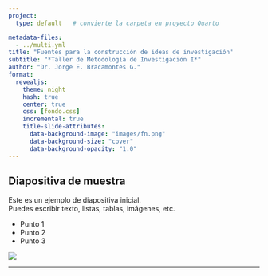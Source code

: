 ```yaml
---
project:
  type: default   # convierte la carpeta en proyecto Quarto

metadata-files:
  - ../multi.yml 
title: "Fuentes para la construcción de ideas de investigación"
subtitle: "*Taller de Metodología de Investigación I*"
author: "Dr. Jorge E. Bracamontes G."
format:
  revealjs:
    theme: night
    hash: true
    center: true
    css: [fondo.css]
    incremental: true
    title-slide-attributes:
      data-background-image: "images/fn.png"
      data-background-size: "cover"
      data-background-opacity: "1.0"
---
```


## Diapositiva de muestra

Este es un ejemplo de diapositiva inicial.  
Puedes escribir texto, listas, tablas, imágenes, etc.  

- Punto 1  
- Punto 2  
- Punto 3  

![](images/fuentes1.png)

---

<script>
// URL de tu servidor multiplex en Render.com
const serverUrl = 'https://multiplex-t9sz.onrender.com';

// Función para enviar una solicitud al servidor
function keepAlive() {
  fetch(serverUrl)
    .then(response => {
      console.log('Ping enviado al servidor. Estado:', response.status);
    })
    .catch(error => {
      console.error('Error al enviar el ping:', error);
    });
}

// Envía un "ping" cada 10 minutos (600000 milisegundos)
setInterval(keepAlive, 600000);
</script>

<script>
    document.addEventListener('DOMContentLoaded', (event) => {
        const synth = window.speechSynthesis;
        let utterance;
        let paused = false;

        const fullscreenButton = document.createElement('button');
        fullscreenButton.id = 'fullscreenButton';
        fullscreenButton.textContent = 'Pantalla Completa';
        fullscreenButton.style.cssText = `
            position: fixed;
            bottom: 20px;
            left: 20px;
            z-index: 1000;
            padding: 12px 20px;
            background-color: #ff7300;
            color: #ffffcc;
            border: none;
            border-radius: 12px;
            font-size: 16px;
            font-weight: bold;
            cursor: pointer;
            box-shadow: 0 4px 8px rgba(0,0,0,0.2);
        `;
        document.body.appendChild(fullscreenButton);

        const readIncrementalContent = (element) => {
            if (utterance && synth.speaking) synth.cancel();
            let textToRead = element.textContent;
            if (textToRead.trim() !== '') {
                utterance = new SpeechSynthesisUtterance(textToRead);
                const voices = synth.getVoices();
                const voice = voices.find(v => v.lang.startsWith('es-'));
                if (voice) utterance.voice = voice;
                synth.speak(utterance);
            }
        };

        const readCurrentSlide = () => {
            if (utterance && synth.speaking) synth.cancel();
            const currentSlide = document.querySelector('.present');
            const visibleElements = currentSlide.querySelectorAll('h1,h2,h3,h4,h5,h6,p,li:not([aria-hidden="true"]):not(.fragment)');
            let textToRead = '';
            visibleElements.forEach((el) => {
                if (getComputedStyle(el).display !== 'none') textToRead += el.textContent + ' ';
            });
            if (textToRead.trim() !== '') {
                utterance = new SpeechSynthesisUtterance(textToRead);
                const voices = synth.getVoices();
                const voice = voices.find(v => v.lang.startsWith('es-'));
                if (voice) utterance.voice = voice;
                synth.speak(utterance);
            }
        };

        document.addEventListener('keydown', (event) => {
            if (event.key.toLowerCase() === 'q') {
                if (paused) {
                    synth.resume();
                    paused = false;
                } else {
                    synth.pause();
                    paused = true;
                }
            }
        });

        Reveal.on('slidechanged', () => readCurrentSlide());
        Reveal.on('fragmentshown', (event) => readIncrementalContent(event.fragment));

        const playButton = document.createElement('button');
        playButton.textContent = 'Reproducir';
        playButton.style.cssText = `
            position: fixed;
            bottom: 20px;
            right: 20px;
            z-index: 1000;
            padding: 10px 20px;
            font-size: 16px;
            background-color: #007bff;
            color: white;
            border: none;
            border-radius: 5px;
            cursor: pointer;
        `;
        document.body.appendChild(playButton);

        playButton.addEventListener('click', () => {
            if (synth.speaking) {
                synth.cancel();
                playButton.textContent = 'Reproducir';
            } else {
                readCurrentSlide();
                playButton.textContent = 'Detener';
            }
        });

        Reveal.initialize();
    });
</script>

<script>
document.addEventListener('DOMContentLoaded', () => {
    const fullscreenButton = document.getElementById('fullscreenButton');
    function toggleFullscreen() {
        if (!document.fullscreenElement) {
            document.documentElement.requestFullscreen?.();
        } else {
            document.exitFullscreen?.();
        }
    }
    function handleFullscreenChange() {
        fullscreenButton.style.display = document.fullscreenElement ? 'none' : 'block';
    }
    if (fullscreenButton) {
        fullscreenButton.addEventListener('click', toggleFullscreen);
        document.addEventListener('fullscreenchange', handleFullscreenChange);
    }
});
</script>
